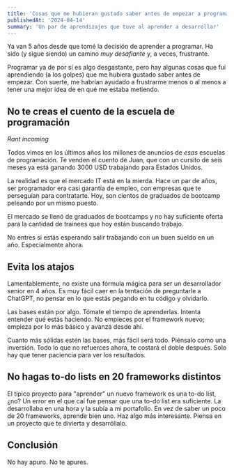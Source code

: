 ```yaml
---
title: 'Cosas que me hubieran gustado saber antes de empezar a programar'
publishedAt: '2024-04-14'
summary: 'Un par de aprendizajes que tuve al aprender a desarrollar'
---
```


Ya van 5 años desde que tomé la decisión de aprender a programar. Ha sido (y sigue siendo) un camino *muy desafiante* y, a veces, frustrante.

Programar ya de por sí es algo desgastante, pero hay algunas cosas que fui aprendiendo (a los golpes) que me hubiera gustado saber antes de empezar. Con suerte, me habrían ayudado a frustrarme menos o al menos a tener una mejor idea de en qué me estaba metiendo.

## No te creas el cuento de la escuela de programación

*Rant incoming*

Todos vimos en los últimos años los millones de anuncios de *esas* escuelas de programación. Te venden el cuento de Juan, que con un cursito de seis meses ya está ganando 3000 USD trabajando para Estados Unidos.

La realidad es que el mercado IT está en la mierda. Hace un par de años, ser programador era casi garantía de empleo, con empresas que te perseguían para contratarte. Hoy, son cientos de graduados de bootcamp peleando por un mismo puesto.

El mercado se llenó de graduados de bootcamps y no hay suficiente oferta para la cantidad de trainees que hoy están buscando trabajo.

No entres si estás esperando salir trabajando con un buen sueldo en un año. Especialmente ahora.

## Evita los atajos

Lamentablemente, no existe una fórmula mágica para ser un desarrollador senior en 4 años. Es muy fácil caer en la tentación de preguntarle a ChatGPT, no pensar en lo que estás pegando en tu código y olvidarlo.

Las bases están por algo. Tómate el tiempo de aprenderlas. Intenta entender qué estás haciendo. No empieces por el framework nuevo; empieza por lo más básico y avanza desde ahí.

Cuanto más sólidas estén las bases, más fácil será todo. Piénsalo como una inversión. Todo lo que no refuerces ahora, te costará el doble después. Solo hay que tener paciencia para ver los resultados.

## No hagas to-do lists en 20 frameworks distintos

El típico proyecto para "aprender" un nuevo framework es una to-do list, ¿no? Un error en el que caí fue pensar que una to-do list era suficiente. La desarrollaba en una hora y la subía a mi portafolio. En vez de saber un poco de 20 frameworks, aprende bien uno. Haz algo más interesante. Piensa en un proyecto que te divierta y desarróllalo.

## Conclusión

No hay apuro. No te apures. 